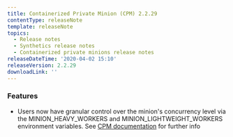 ```yaml
---
title: Containerized Private Minion (CPM) 2.2.29
contentType: releaseNote
template: releaseNote
topics:
  - Release notes
  - Synthetics release notes
  - Containerized private minions release notes
releaseDateTime: '2020-04-02 15:10'
releaseVersion: 2.2.29
downloadLink: ''
---
```


### Features

* Users now have granular control over the minion's concurrency level via the MINION_HEAVY_WORKERS and MINION_LIGHTWEIGHT_WORKERS environment variables. See [CPM documentation](https://docs.newrelic.com/docs/synthetics/new-relic-synthetics/private-locations/containerized-private-minion-cpm-configuration#environment-variables) for further info

